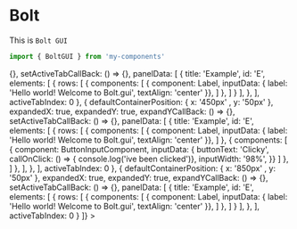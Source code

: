 

<Meta title="Components/Bolt" component={BoltGUI} />

# Bolt

This is `Bolt GUI`

```jsx
import { BoltGUI } from 'my-components'
```

<Preview withSource="open">
  <Story name="Bolt GUI - Multi Window">
    <BoltGUI windowData={[
      {
        defaultContainerPosition: { x: '50px' , y: '50px' },
        expandedX: true,
        expandedY: true,
        expandYCallBack: () => {},
        setActiveTabCallBack: () => {},
        panelData: [
        {
              title: 'Example',
              id: 'E',
              elements: [
                  {
                      rows: [
                          {
                              components: [
                                  { component: Label, inputData: { label: 'Hello world! Welcome to Bolt.gui', textAlign: 'center' }},
                              ]
                          },
                      ]
                  }
              ],
          },
        ],
        activeTabIndex: 0
      },
      {
        defaultContainerPosition: { x: '450px' , y: '50px' },
        expandedX: true,
        expandedY: true,
        expandYCallBack: () => {},
        setActiveTabCallBack: () => {},
        panelData: [
        {
              title: 'Example',
              id: 'E',
              elements: [
                  {
                      rows: [
                          {
                              components: [
                                  { component: Label, inputData: { label: 'Hello world! Welcome to Bolt.gui', textAlign: 'center' }},
                              ]
                          },
                          {
                              components: [
                                  {
                                      component: ButtonInputComponent, inputData: {
                                      buttonText: 'Clicky',
                                      callOnClick: () => { console.log('ive been clicked')},
                                      inputWidth: '98%',
                                  }}
                              ]
                          },
                      ]
                  },
              ],
          },
        ],
        activeTabIndex: 0
      },
      {
        defaultContainerPosition: { x: '850px' , y: '50px' },
        expandedX: true,
        expandedY: true,
        expandYCallBack: () => {},
        setActiveTabCallBack: () => {},
        panelData: [
        {
              title: 'Example',
              id: 'E',
              elements: [
                  {
                      rows: [
                          {
                              components: [
                                  { component: Label, inputData: { label: 'Hello world! Welcome to Bolt.gui', textAlign: 'center' }},
                              ]
                          },
                      ]
                  }
              ],
          },
        ],
        activeTabIndex: 0
      }
    ]}
></BoltGUI>
  </Story>
</Preview>